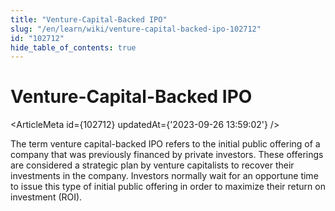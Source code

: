 ```yaml
---
title: "Venture-Capital-Backed IPO"
slug: "/en/learn/wiki/venture-capital-backed-ipo-102712"
id: "102712"
hide_table_of_contents: true
---
```



# Venture-Capital-Backed IPO

<ArticleMeta id={102712} updatedAt={'2023-09-26 13:59:02'} />
<div className='border-solid border-b border-t-0 my-4 border-[var(--ifm-color-gray-300)]' />

The term venture capital-backed IPO refers to the initial public offering of a company that was previously financed by private investors. These offerings are considered a strategic plan by venture capitalists to recover their investments in the company. Investors normally wait for an opportune time to issue this type of initial public offering in order to maximize their return on investment (ROI).

